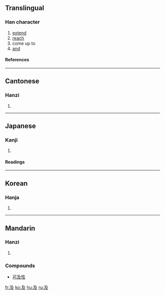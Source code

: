 ==Translingual==
{{stroke order|type=animate}}
===Han character===
{{Han char|rn=29|rad=又|as=02|sn=4|four=1724<sub>7</sub>|canj=弓竹水 (NHE)}}
# [[extend]]
# [[reach]]
# come up to
# [[and]]
====References====
{{Han ref|kx=0165.030|dkj=03118|dj=0374.170|hdz=10035.010|uh=53CA|ud=21450|bh=A4CE|bd=42190}}
----

==Cantonese==
===Hanzi===
{{yue-hanzi|jyut=|y=kap6}}
# {{defn|Cantonese}}
----
==Japanese==
===Kanji===
{{ja-kanji|grade=c|rs=又02}}
# {{defn|Japanese}} 
====Readings====
{{ja-readings|on=[[きゅう]] (kyū)|kun=[[およぶ]] (oyobu), [[および]] (oyobi), [[およぼす]] (oyobosu)}}
----
==Korean==
===Hanja===
{{ko-hanja|hangeul=급|rv=geup|mr=kŭp}}
# {{defn|Korean}}
----
==Mandarin==

===Hanzi===
{{cmn-hanzi|pin=[[fān]] (fan1), [[fǎn]] (fan3), [[jí]] (ji2)|wg=fan<sup>1</sup>, fan<sup>3</sup>, chi<sup>2</sup>}}

# {{defn|Mandarin}}

===Compounds===
*[[可及性]]

[[fr:及]]
[[ko:及]]
[[hu:及]]
[[ru:及]]